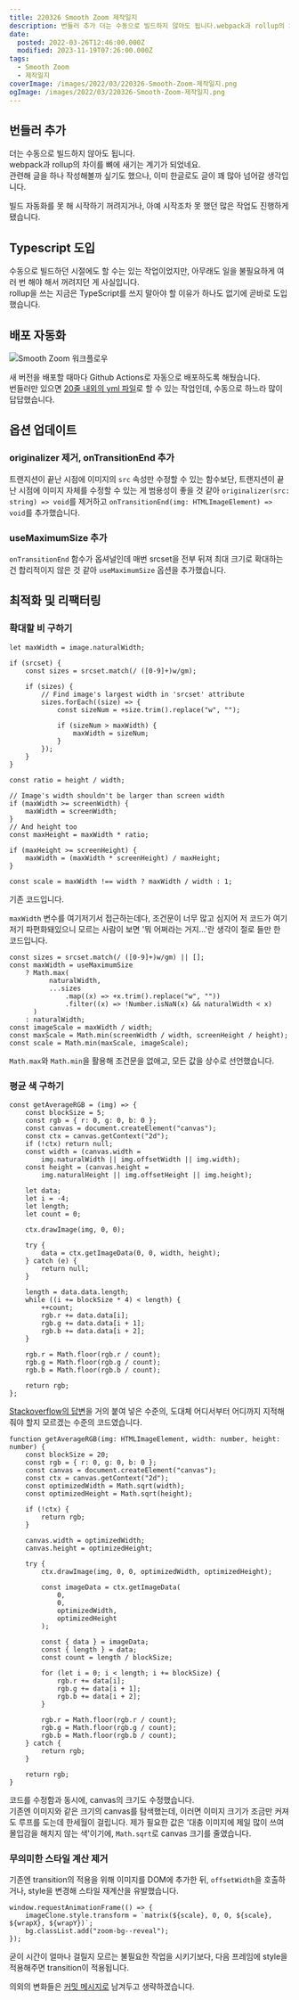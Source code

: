 ```yaml
---
title: 220326 Smooth Zoom 제작일지
description: 번들러 추가 더는 수동으로 빌드하지 않아도 됩니다.webpack과 rollup의 차이를 뼈에 새기는 계기가 되었네요.관련해 글을 하나 작성해볼까 싶기도 했으나, 이미 한글로도 글이 꽤 많아 넘어갈 생각입니다. 빌드 자동화를 못 해 시작하기 꺼려지거나, 아예 시작조차 못 했던 많은 작업도 진행하게 됐습니다. Typescript 도입 수동으로 빌드하던 시절에도 할 수는 있는 작업이었지만, 아무래도 일을 불필요하게 여러 번 해야 해서
date:
  posted: 2022-03-26T12:46:00.000Z
  modified: 2023-11-19T07:26:00.000Z
tags:
  - Smooth Zoom
  - 제작일지
coverImage: /images/2022/03/220326-Smooth-Zoom-제작일지.png
ogImage: /images/2022/03/220326-Smooth-Zoom-제작일지.png
---
```


## 번들러 추가

더는 수동으로 빌드하지 않아도 됩니다.  
webpack과 rollup의 차이를 뼈에 새기는 계기가 되었네요.  
관련해 글을 하나 작성해볼까 싶기도 했으나, 이미 한글로도 글이 꽤 많아 넘어갈 생각입니다.

빌드 자동화를 못 해 시작하기 꺼려지거나, 아예 시작조차 못 했던 많은 작업도 진행하게 됐습니다.

## Typescript 도입

수동으로 빌드하던 시절에도 할 수는 있는 작업이었지만, 아무래도 일을 불필요하게 여러 번 해야 해서 꺼려지던 게 사실입니다.  
rollup을 쓰는 지금은 TypeScript를 쓰지 말아야 할 이유가 하나도 없기에 곧바로 도입했습니다.

## 배포 자동화

![Smooth Zoom 워크플로우](/images/2022/03/smooth-zoom-workflows.png)

새 버전을 배포할 때마다 Github Actions로 자동으로 배포하도록 해뒀습니다.  
번들러만 있으면 [20줄 내외의 yml 파일](https://github.com/marshallku/smooth-zoom/blob/master/.github/workflows/npm-publish.yml)로 할 수 있는 작업인데, 수동으로 하느라 많이 답답했습니다.

## 옵션 업데이트

### originalizer 제거, onTransitionEnd 추가

트랜지션이 끝난 시점에 이미지의 `src` 속성만 수정할 수 있는 함수보단, 트랜지션이 끝난 시점에 이미지 자체를 수정할 수 있는 게 범용성이 좋을 것 같아 `originalizer(src: string) => void`를 제거하고 `onTransitionEnd(img: HTMLImageElement) => void`를 추가했습니다.

### useMaximumSize 추가

`onTransitionEnd` 함수가 옵셔널인데 매번 srcset을 전부 뒤져 최대 크기로 확대하는 건 합리적이지 않은 것 같아 `useMaximumSize` 옵션을 추가했습니다.

## 최적화 및 리팩터링

### 확대할 비 구하기

```
let maxWidth = image.naturalWidth;

if (srcset) {
    const sizes = srcset.match(/ ([0-9]+)w/gm);

    if (sizes) {
        // Find image's largest width in 'srcset' attribute
        sizes.forEach((size) => {
            const sizeNum = +size.trim().replace("w", "");

            if (sizeNum > maxWidth) {
                maxWidth = sizeNum;
            }
        });
    }
}

const ratio = height / width;

// Image's width shouldn't be larger than screen width
if (maxWidth >= screenWidth) {
    maxWidth = screenWidth;
}
// And height too
const maxHeight = maxWidth * ratio;

if (maxHeight >= screenHeight) {
    maxWidth = (maxWidth * screenHeight) / maxHeight;
}

const scale = maxWidth !== width ? maxWidth / width : 1;

```

기존 코드입니다.

`maxWidth` 변수를 여기저기서 접근하는데다, 조건문이 너무 많고 심지어 저 코드가 여기저기 파편화돼있으니 모르는 사람이 보면 '뭐 어쩌라는 거지…'란 생각이 절로 들만 한 코드입니다.

```
const sizes = srcset.match(/ ([0-9]+)w/gm) || [];
const maxWidth = useMaximumSize
    ? Math.max(
          naturalWidth,
          ...sizes
              .map((x) => +x.trim().replace("w", ""))
              .filter((x) => !Number.isNaN(x) && naturalWidth < x)
      )
    : naturalWidth;
const imageScale = maxWidth / width;
const maxScale = Math.min(screenWidth / width, screenHeight / height);
const scale = Math.min(maxScale, imageScale);

```

`Math.max`와 `Math.min`을 활용해 조건문을 없애고, 모든 값을 상수로 선언했습니다.

### 평균 색 구하기

```
const getAverageRGB = (img) => {
    const blockSize = 5;
    const rgb = { r: 0, g: 0, b: 0 };
    const canvas = document.createElement("canvas");
    const ctx = canvas.getContext("2d");
    if (!ctx) return null;
    const width = (canvas.width =
        img.naturalWidth || img.offsetWidth || img.width);
    const height = (canvas.height =
        img.naturalHeight || img.offsetHeight || img.height);

    let data;
    let i = -4;
    let length;
    let count = 0;

    ctx.drawImage(img, 0, 0);

    try {
        data = ctx.getImageData(0, 0, width, height);
    } catch (e) {
        return null;
    }

    length = data.data.length;
    while ((i += blockSize * 4) < length) {
        ++count;
        rgb.r += data.data[i];
        rgb.g += data.data[i + 1];
        rgb.b += data.data[i + 2];
    }

    rgb.r = Math.floor(rgb.r / count);
    rgb.g = Math.floor(rgb.g / count);
    rgb.b = Math.floor(rgb.b / count);

    return rgb;
};

```

[Stackoverflow의 답변](https://stackoverflow.com/a/2541680)을 거의 붙여 넣은 수준의, 도대체 어디서부터 어디까지 지적해줘야 할지 모르겠는 수준의 코드였습니다.

```
function getAverageRGB(img: HTMLImageElement, width: number, height: number) {
    const blockSize = 20;
    const rgb = { r: 0, g: 0, b: 0 };
    const canvas = document.createElement("canvas");
    const ctx = canvas.getContext("2d");
    const optimizedWidth = Math.sqrt(width);
    const optimizedHeight = Math.sqrt(height);

    if (!ctx) {
        return rgb;
    }

    canvas.width = optimizedWidth;
    canvas.height = optimizedHeight;

    try {
        ctx.drawImage(img, 0, 0, optimizedWidth, optimizedHeight);

        const imageData = ctx.getImageData(
            0,
            0,
            optimizedWidth,
            optimizedHeight
        );

        const { data } = imageData;
        const { length } = data;
        const count = length / blockSize;

        for (let i = 0; i < length; i += blockSize) {
            rgb.r += data[i];
            rgb.g += data[i + 1];
            rgb.b += data[i + 2];
        }

        rgb.r = Math.floor(rgb.r / count);
        rgb.g = Math.floor(rgb.g / count);
        rgb.b = Math.floor(rgb.b / count);
    } catch {
        return rgb;
    }

    return rgb;
}

```

코드를 수정함과 동시에, canvas의 크기도 수정했습니다.  
기존엔 이미지와 같은 크기의 canvas를 탐색했는데, 이러면 이미지 크기가 조금만 커져도 루프를 도는데 한세월이 걸립니다. 제가 필요한 값은 '대충 이미지에 제일 많이 쓰여 몰입감을 해치지 않는 색'이기에, `Math.sqrt`로 canvas 크기를 줄였습니다.

### 무의미한 스타일 계산 제거

기존엔 transition의 적용을 위해 이미지를 DOM에 추가한 뒤, `offsetWidth`을 호출하거나, style을 변경해 스타일 재계산을 유발했습니다.

```
window.requestAnimationFrame(() => {
    imageClone.style.transform = `matrix(${scale}, 0, 0, ${scale}, ${wrapX}, ${wrapY})`;
    bg.classList.add("zoom-bg--reveal");
});

```

굳이 시간이 얼마나 걸릴지 모르는 불필요한 작업을 시키기보다, 다음 프레임에 style을 적용해주면 transition이 적용됩니다.

의외의 변화들은 [커밋 메시지로](https://github.com/marshallku/smooth-zoom/commits/master) 남겨두고 생략하겠습니다.